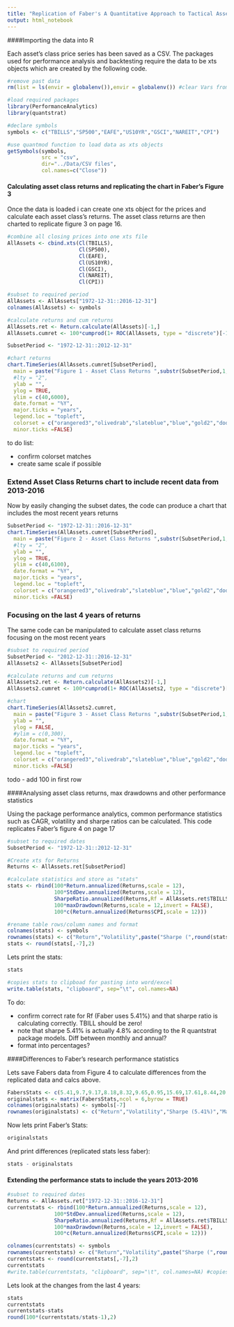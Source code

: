 ```yaml
---
title: "Replication of Faber's A Quantitative Approach to Tactical Asset Allocation - Asset Class Returns"
output: html_notebook
---
```


####Importing the data into R

Each asset's class price series has been saved as a CSV. The packages used for performance analysis and backtesting require the data to be xts objects which are created by the following code.
```r
#remove past data
rm(list = ls(envir = globalenv()),envir = globalenv()) #clear Vars from global enviroment

#load required packages
library(PerformanceAnalytics)
library(quantstrat)

#declare symbols
symbols <- c("TBILLS","SP500","EAFE","US10YR","GSCI","NAREIT","CPI")

#use quantmod function to load data as xts objects
getSymbols(symbols,
           src = "csv",
           dir="../Data/CSV files",
           col.names=c("Close"))
```


#### Calculating asset class returns and replicating the chart in Faber's Figure 3

Once the data is loaded i can create one xts object for the prices and calculate each asset class's returns. The asset class returns are then charted to replicate figure 3 on page 16.
```r
#combine all closing prices into one xts file
AllAssets <- cbind.xts(Cl(TBILLS),
                       Cl(SP500),
                       Cl(EAFE),
                       Cl(US10YR),
                       Cl(GSCI),
                       Cl(NAREIT),
                       Cl(CPI))                       

#subset to required period
AllAssets <- AllAssets["1972-12-31::2016-12-31"]
colnames(AllAssets) <- symbols

#calculate returns and cum returns
AllAssets.ret <- Return.calculate(AllAssets)[-1,]
AllAssets.cumret <- 100*cumprod(1+ ROC(AllAssets, type = "discrete")[-1,])

SubsetPeriod <- "1972-12-31::2012-12-31"

#chart returns
chart.TimeSeries(AllAssets.cumret[SubsetPeriod],
  main = paste("Figure 1 - Asset Class Returns ",substr(SubsetPeriod,1,4),"-",substr(SubsetPeriod,13,16),", Log Scale",sep = ""), 
  #lty = "2",
  ylab = "",
  ylog = TRUE,
  ylim = c(40,6000),
  date.format = "%Y",
  major.ticks = "years",
  legend.loc = "topleft",
  colorset = c("orangered3","olivedrab","slateblue","blue","gold2","dodgerblue2","cornflowerblue"), #create own colorset at some point
  minor.ticks =FALSE)
```
to do list:

* confirm colorset matches
* create same scale if possible

### Extend Asset Class Returns chart to include recent data from 2013-2016

Now by easily changing the subset dates, the code can produce a chart that includes the most recent years returns
```r
SubsetPeriod <- "1972-12-31::2016-12-31"
chart.TimeSeries(AllAssets.cumret[SubsetPeriod],
  main = paste("Figure 2 - Asset Class Returns ",substr(SubsetPeriod,1,4),"-",substr(SubsetPeriod,13,16),", Log Scale",sep = ""),
  #lty = "2",
  ylab = "",
  ylog = TRUE,
  ylim = c(40,6100),
  date.format = "%Y",
  major.ticks = "years",
  legend.loc = "topleft",
  colorset = c("orangered3","olivedrab","slateblue","blue","gold2","dodgerblue2","cornflowerblue"),
  minor.ticks =FALSE)
```

### Focusing on the last 4 years of returns

The same code can be manipulated to calculate asset class returns focusing on the most recent years
```r
#subset to required period
SubsetPeriod <- "2012-12-31::2016-12-31"
AllAssets2 <- AllAssets[SubsetPeriod]

#calculate returns and cum returns
AllAssets2.ret <- Return.calculate(AllAssets2)[-1,]
AllAssets2.cumret <- 100*cumprod(1+ ROC(AllAssets2, type = "discrete")[-1,])

#chart
chart.TimeSeries(AllAssets2.cumret,
  main = paste("Figure 3 - Asset Class Returns ",substr(SubsetPeriod,1,4),"-",substr(SubsetPeriod,13,16),", Non-log Scale",sep = ""),
  ylab = "",
  ylog = FALSE,
  #ylim = c(0,300),
  date.format = "%Y",
  major.ticks = "years",
  legend.loc = "topleft",
  colorset = c("orangered3","olivedrab","slateblue","blue","gold2","dodgerblue2","cornflowerblue"),
  minor.ticks =FALSE)
```

todo - add 100 in first row

####Analysing asset class returns, max drawdowns and other performance statistics

Using the package performance analytics, common performance statistics such as CAGR, volatility and sharpe ratios can be calculated. This code replicates Faber's figure 4 on page 17
```r
#subset to required dates
SubsetPeriod <- "1972-12-31::2012-12-31"

#Create xts for Returns
Returns <- AllAssets.ret[SubsetPeriod]

#calculate statistics and store as "stats"
stats <- rbind(100*Return.annualized(Returns,scale = 12), 
               100*StdDev.annualized(Returns,scale = 12), 
               SharpeRatio.annualized(Returns,Rf = AllAssets.ret$TBILLS),
               100*maxDrawdown(Returns,scale = 12,invert = FALSE),
               100*c(Return.annualized(Returns$CPI,scale = 12)))

#rename table rows/column names and format
colnames(stats) <- symbols
rownames(stats) <- c("Return","Volatility",paste("Sharpe (",round(stats[1,"TBILLS"],2),"%)", sep = ""),"MaxDD","Inflation CAGR")
stats <- round(stats[,-7],2)
```

Lets print the stats:
```r
stats

#copies stats to clipboad for pasting into word/excel
write.table(stats, "clipboard", sep="\t", col.names=NA) 
```

To do:

* confirm correct rate for Rf (Faber uses 5.41%) and that sharpe ratio is calculating correctly. TBILL should be zero!
* note that sharpe 5.41% is actually 4.8% according to the R quantstrat package models. Diff between monthly and annual?
* format into percentages?

####Differences to Faber's research performance statistics

Lets save Fabers data from Figure 4 to calculate differences from the replicated data and calcs above.
```r
FabersStats <- c(5.41,9.7,9.17,8.18,8.32,9.65,0.95,15.69,17.61,8.44,20.55,18.13,0,0.27,0.21,0.33,0.14,0.23,0,-50.95,-56.4,-15.79,-67.65,-67.88,4.3,4.3,4.3,4.3,4.3,4.3)
originalstats <- matrix(FabersStats,ncol = 6,byrow = TRUE)
colnames(originalstats) <- symbols[-7]
rownames(originalstats) <- c("Return","Volatility","Sharpe (5.41%)","MaxDD","Inflation CAGR")
```

Now lets print Faber's Stats:
```r
originalstats
```

And print differences (replicated stats less faber):
```r
stats - originalstats
```



#### Extending the performance stats to include the years 2013-2016

```r
#subset to required dates
Returns <- AllAssets.ret["1972-12-31::2016-12-31"]
currentstats <- rbind(100*Return.annualized(Returns,scale = 12), 
               100*StdDev.annualized(Returns,scale = 12), 
               SharpeRatio.annualized(Returns,Rf = AllAssets.ret$TBILLS),
               100*maxDrawdown(Returns,scale = 12,invert = FALSE),
               100*c(Return.annualized(Returns$CPI,scale = 12)))

colnames(currentstats) <- symbols
rownames(currentstats) <- c("Return","Volatility",paste("Sharpe (",round(stats[1,"TBILLS"],2),"%)", sep = ""),"MaxDD","Inflation CAGR")
currentstats <- round(currentstats[,-7],2)
currentstats
#write.table(currentstats, "clipboard", sep="\t", col.names=NA) #copies to clipboad for word/excel
```

Lets look at the changes from the last 4 years:

```r
stats
currentstats
currentstats-stats
round(100*(currentstats/stats-1),2)
```





